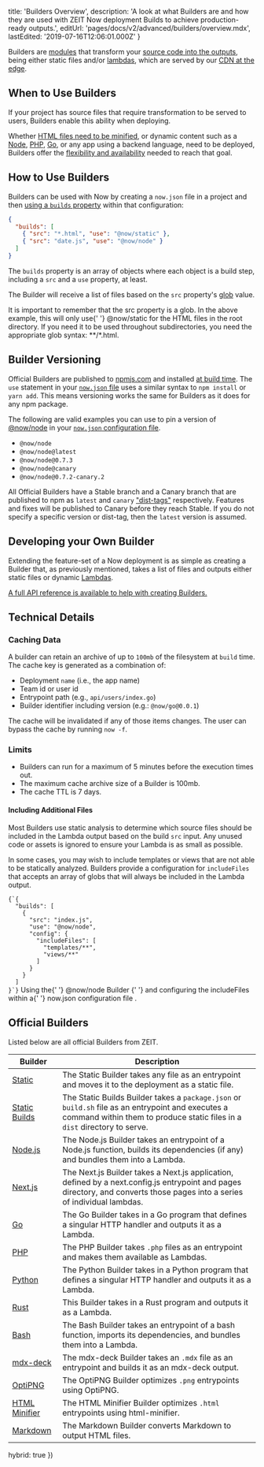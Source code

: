 
  title: 'Builders Overview',
  description:
    'A look at what Builders are and how they are used with ZEIT Now deployment Builds to achieve production-ready outputs.',
  editUrl: 'pages/docs/v2/advanced/builders/overview.mdx',
  lastEdited: '2019-07-16T12:06:01.000Z'
}

Builders are [modules](https://zeit.co/docs/v2/deployments/builders/developer-guide/) that transform your [source code into the outputs](/docs/v2/deployments/builds#sources-and-outputs), being either static files and/or [lambdas](https://zeit.co/docs/v2/deployments/concepts/lambdas/), which are served by our [CDN at the edge](https://zeit.co/docs/v2/domains-and-aliases/cdn/).

## When to Use Builders

If your project has source files that require transformation to be served to users, Builders enable this ability when deploying.

Whether [HTML files need to be minified](/docs/v2/deployments/official-builders/html-minifier-now-html-minifier), or dynamic content such as a [Node](/docs/v2/deployments/official-builders/node-js-now-node), [PHP](/docs/v2/deployments/official-builders/php-now-php), [Go](/docs/v2/deployments/official-builders/go-now-go), or any app using a backend language, need to be deployed, Builders offer the [flexibility and availability](/docs/v2/deployments/builders/developer-guide) needed to reach that goal.

## How to Use Builders

Builders can be used with Now by creating a `now.json` file in a project and then [using a `builds` property](/docs/v2/deployments/builds) within that configuration:

```json
{
  "builds": [
    { "src": "*.html", "use": "@now/static" },
    { "src": "date.js", "use": "@now/node" }
  ]
}
```

The `builds` property is an array of objects where each object is a build step, including a `src` and a `use` property, at least.

The Builder will receive a list of files based on the `src` property's [glob](<https://en.wikipedia.org/wiki/Glob_(programming)>) value.

<Note>
  It is important to remember that the <InlineCode>src</InlineCode> property is
  a glob. In the above example, this will only use{' '}
  <InlineCode>@now/static</InlineCode> for the HTML files in the root directory.
  If you need it to be used throughout subdirectories, you need the appropriate
  glob syntax: <InlineCode>**/*.html</InlineCode>.
</Note>

## Builder Versioning

Official Builders are published to [npmjs.com](https://npmjs.com) and installed [at build time](/docs/v2/deployments/concepts/lifecycle/#builds-lifecycle). The `use` statement in your [`now.json` file](/docs/v2/deployments/configuration) uses a similar syntax to `npm install` or `yarn add`. This means versioning works the same for Builders as it does for any npm package.

The following are valid examples you can use to pin a version of [@now/node](https://www.npmjs.com/package/@now/node?activeTab=versions) in your [`now.json` configuration file](/docs/v2/deployments/configuration/#builds).

- `@now/node`
- `@now/node@latest`
- `@now/node@0.7.3`
- `@now/node@canary`
- `@now/node@0.7.2-canary.2`

All Official Builders have a Stable branch and a Canary branch that are published to npm as `latest` and `canary` ["dist-tags"](https://docs.npmjs.com/adding-dist-tags-to-packages) respectively. Features and fixes will be published to Canary before they reach Stable. If you do not specify a specific version or dist-tag, then the `latest` version is assumed.

## Developing your Own Builder

Extending the feature-set of a Now deployment is as simple as creating a Builder that, as previously mentioned, takes a list of files and outputs either static files or dynamic [Lambdas](/docs/v2/deployments/concepts/lambdas).

[A full API reference is available to help with creating Builders.](/docs/v2/deployments/builders/developer-guide)

## Technical Details

### Caching Data

A builder can retain an archive of up to `100mb` of the filesystem at `build` time. The cache key is generated as a combination of:

- Deployment `name` (i.e., the app name)
- Team id or user id
- Entrypoint path (e.g., `api/users/index.go`)
- Builder identifier including version (e.g.: `@now/go@0.0.1`)

The cache will be invalidated if any of those items changes. The user can bypass the cache by running `now -f`.

### Limits

- Builders can run for a maximum of 5 minutes before the execution times out.
- The maximum cache archive size of a Builder is 100mb.
- The cache TTL is 7 days.

#### Including Additional Files

Most Builders use static analysis to determine which source files should be included in the Lambda output based on the build `src` input. Any unused code or assets is ignored to ensure your Lambda is as small as possible.

In some cases, you may wish to include templates or views that are not able to be statically analyzed. Builders provide a configuration for `includeFiles` that accepts an array of globs that will always be included in the Lambda output.

<Example>
  <Code lang="json">{`{
  "builds": [
    {
      "src": "index.js",
      "use": "@now/node",
      "config": {
        "includeFiles": [
          "templates/**",
          "views/**"
        ]
      }
    }
  ]
}`}</Code>
  <Caption>
    Using the{' '}
    <GenericLink href="/docs/v2/deployments/official-builders/node-js-now-node/">
      @now/node Builder
    </GenericLink>{' '}
    and configuring the <InlineCode>includeFiles</InlineCode> within a{' '}
    <GenericLink href="/docs/v2/deployments/configuration#builds">
      now.json configuration file
    </GenericLink>
    .
  </Caption>
</Example>

## Official Builders

Listed below are all official Builders from ZEIT.

| Builder                                                                                 | Description                                                                                                                                                                     |
| --------------------------------------------------------------------------------------- | ------------------------------------------------------------------------------------------------------------------------------------------------------------------------------- |
| [Static](/docs/v2/deployments/official-builders/static-now-static)                      | The Static Builder takes any file as an entrypoint and moves it to the deployment as a static file.                                                                             |
| [Static Builds](/docs/v2/deployments/official-builders/static-build-now-static-build)   | The Static Builds Builder takes a `package.json` or `build.sh` file as an entrypoint and executes a command within them to produce static files in a `dist` directory to serve. |
| [Node.js](/docs/v2/deployments/official-builders/node-js-now-node)                      | The Node.js Builder takes an entrypoint of a Node.js function, builds its dependencies (if any) and bundles them into a Lambda.                                                 |
| [Next.js](/docs/v2/deployments/official-builders/next-js-now-next)                      | The Next.js Builder takes a Next.js application, defined by a next.config.js entrypoint and pages directory, and converts those pages into a series of individual lambdas.      |
| [Go](/docs/v2/deployments/official-builders/go-now-go)                                  | The Go Builder takes in a Go program that defines a singular HTTP handler and outputs it as a Lambda.                                                                           |
| [PHP](/docs/v2/deployments/official-builders/php-now-php)                               | The PHP Builder takes `.php` files as an entrypoint and makes them available as Lambdas.                                                                                        |
| [Python](/docs/v2/deployments/official-builders/python-now-python)                      | The Python Builder takes in a Python program that defines a singular HTTP handler and outputs it as a Lambda.                                                                   |
| [Rust](/docs/v2/deployments/official-builders/now-rust)                                 | This Builder takes in a Rust program and outputs it as a Lambda.                                                                                                                |
| [Bash](/docs/v2/deployments/official-builders/bash-now-bash)                            | The Bash Builder takes an entrypoint of a bash function, imports its dependencies, and bundles them into a Lambda.                                                              |
| [mdx-deck](/docs/v2/deployments/official-builders/mdx-deck-now-mdx-deck)                | The mdx-deck Builder takes an `.mdx` file as an entrypoint and builds it as an mdx-deck output.                                                                                 |
| [OptiPNG](/docs/v2/deployments/official-builders/optipng-now-optipng)                   | The OptiPNG Builder optimizes `.png` entrypoints using OptiPNG.                                                                                                                 |
| [HTML Minifier](/docs/v2/deployments/official-builders/html-minifier-now-html-minifier) | The HTML Minifier Builder optimizes `.html` entrypoints using html-minifier.                                                                                                    |
| [Markdown](/docs/v2/deployments/official-builders/markdown-now-md)                      | The Markdown Builder converts Markdown to output HTML files.                                                                                                                    |

  hybrid: true
})

